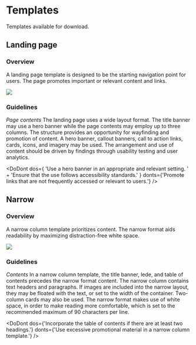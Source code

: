 
<Meta title="Component Library/Templates" />

# Templates

Templates available for download.

## Landing page

### Overview
A landing page template is designed to be the starting navigation point for users. 
The page promotes important or relevant content and links.

<Preview withSource="none">
  <img src={templatesLandingPage} />
</Preview>

### Guidelines
*Page contents*
The landing page uses a wide layout format. The title banner may use a hero banner 
while the page contents may employ up to three columns. The structure provides an 
opportunity for wayfinding and promotion of content. A hero banner, callout banners, 
call to action links, cards, icons, and imagery may be used. The arrangement and use 
of content should be driven by findings through usability testing and user analytics.

<DoDont
  dos={
    'Use a hero banner in an appropriate and relevant setting. ' +
    'Ensure that the use follows accessibility standards.'
  }
  donts={'Promote links that are not frequently accessed or relevant to users.'}
/>

## Narrow

### Overview
A narrow column template prioritizes content. The narrow format aids readability by 
maximizing distraction-free white space.

<Preview withSource="none">
  <img src={templatesNarrow} />
</Preview>

### Guidelines
*Contents*
In a narrow column template, the title banner, lede, and table of contents precedes 
the narrow format content. The narrow column contains text headers and paragraphs. 
If images are included into the narrow layout, they may be floated with the text, or 
set to the width of the container. Two-column cards may also be used. The narrow format 
makes use of white space, in order to make reading more comfortable, which is set to 
the recommended maximum of 90 characters per line.

<DoDont
  dos={'Incorporate the table of contents if there are at least two headings.'}
  donts={'Use excessive promotional material in a narrow column template.'}
/>


